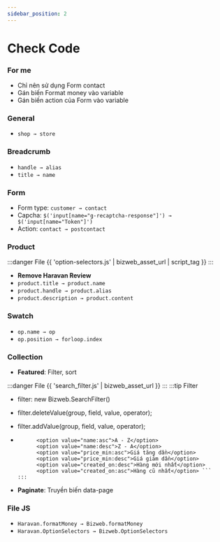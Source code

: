```yaml
---
sidebar_position: 2
---
```



# Check Code

### For me
- Chỉ nên sử dụng Form contact
- Gán biến Format money vào variable
- Gán biến action của Form vào variable

### General

- `shop → store`

### Breadcrumb

- `handle → alias`
- `title → name`

### Form

- Form type: `customer → contact`
- Capcha: `$('input[name="g-recaptcha-response"]') → $('input[name="Token"]')`
- Action: `contact → postcontact`

### Product

:::danger File
{{ 'option-selectors.js' | bizweb_asset_url | script_tag }}
:::

- **Remove Haravan Review**
- `product.title → product.name`
- `product.handle → product.alias`
- `product.description → product.content`

### Swatch

- `op.name → op`
- `op.position → forloop.index`

### Collection

- **Featured**: Filter, sort

:::danger File
{{ 'search_filter.js' | bizweb_asset_url }}
:::
:::tip Filter

- filter: new Bizweb.SearchFilter()
- filter.deleteValue(group, field, value, operator);
- filter.addValue(group, field, value, operator);
- ````<option value="">Mặc định</option>
  		<option value="name:asc">A - Z</option>
  		<option value="name:desc">Z - A</option>
  		<option value="price_min:asc">Giá tăng dần</option>
  		<option value="price_min:desc">Giá giảm dần</option>
  		<option value="created_on:desc">Hàng mới nhất</option>
  		<option value="created_on:asc">Hàng cũ nhất</option> ```
  :::

  ````

- **Paginate**: Truyền biến data-page

### File JS

- `Haravan.formatMoney → Bizweb.formatMoney `
- `Haravan.OptionSelectors → Bizweb.OptionSelectors`
